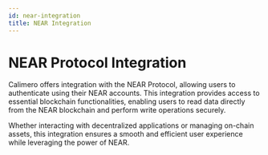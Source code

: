 ```yaml
---
id: near-integration
title: NEAR Integration
---
```


# NEAR Protocol Integration

Calimero offers integration with the NEAR Protocol, allowing users to
authenticate using their NEAR accounts. This integration provides access to
essential blockchain functionalities, enabling users to read data directly from
the NEAR blockchain and perform write operations securely.

Whether interacting with decentralized applications or managing on-chain assets,
this integration ensures a smooth and efficient user experience while leveraging
the power of NEAR.
